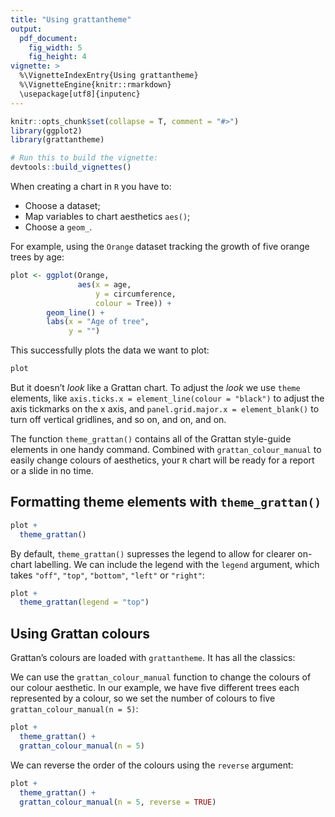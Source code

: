 ```yaml
---
title: "Using grattantheme"
output:
  pdf_document:
    fig_width: 5
    fig_height: 4
vignette: >
  %\VignetteIndexEntry{Using grattantheme}
  %\VignetteEngine{knitr::rmarkdown}
  \usepackage[utf8]{inputenc}
---
```


```r
knitr::opts_chunk$set(collapse = T, comment = "#>")
library(ggplot2)
library(grattantheme)
```


```r
# Run this to build the vignette:
devtools::build_vignettes()
```


When creating a chart in `R` you have to:

* Choose a dataset;
* Map variables to chart aesthetics `aes()`;
* Choose a `geom_`.

For example, using the `Orange` dataset tracking the growth of five orange trees by age:

```r
plot <- ggplot(Orange,
               aes(x = age,
                   y = circumference,
                   colour = Tree)) +
        geom_line() +
        labs(x = "Age of tree",
             y = "")
```

This successfully plots the data we want to plot:

```r
plot
```

But it doesn't _look_ like a Grattan chart. To adjust the _look_ we use `theme` elements, like `axis.ticks.x = element_line(colour = "black")` to adjust the axis tickmarks on the x axis, and `panel.grid.major.x = element_blank()` to turn off vertical gridlines, and so on, and on, and on. 

The function `theme_grattan()` contains all of the Grattan style-guide elements in one handy command. Combined with `grattan_colour_manual` to easily change colours of aesthetics, your `R` chart will be ready for a report or a slide in no time.

## Formatting theme elements with `theme_grattan()`

```r
plot + 
  theme_grattan()
```

By default, `theme_grattan()` supresses the legend to allow for clearer on-chart labelling. We can include the legend with the `legend` argument, which takes `"off"`, `"top"`, `"bottom"`, `"left"` or `"right"`:

```r
plot + 
  theme_grattan(legend = "top")
```



## Using Grattan colours

Grattan's colours are loaded with `grattantheme`. It has all the classics: \dots

We can use the `grattan_colour_manual` function to change the colours of our colour aesthetic. In our example, we have five different trees each represented by a colour, so we set the number of colours to five `grattan_colour_manual(n = 5)`:

```r
plot + 
  theme_grattan() +
  grattan_colour_manual(n = 5)
```

We can reverse the order of the colours using the `reverse` argument:

```r
plot + 
  theme_grattan() +
  grattan_colour_manual(n = 5, reverse = TRUE)
```




